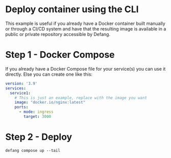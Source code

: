 
# Deploy container using the CLI

This example is useful if you already have a Docker container built manually or through a CI/CD system and have that the resulting image is available in a public or private repository accessible by Defang.

# Step 1 - Docker Compose
If you already have a Docker Compose file for your service(s) you can use it directly. Else you can create one like this:

```yaml
version: '3.9'
services:
  service1:
    # This is just an example, replace with the image you want
    image: "docker.io/nginx:latest"
    ports:
      - mode: ingress
        target: 3000		
```

# Step 2 - Deploy
```text
defang compose up --tail
```
    

